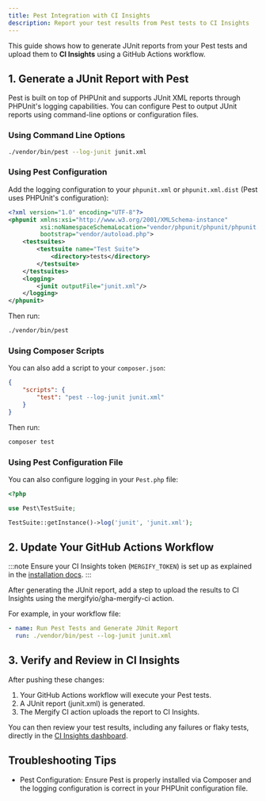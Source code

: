 ```yaml
---
title: Pest Integration with CI Insights
description: Report your test results from Pest tests to CI Insights
---
```



This guide shows how to generate JUnit reports from your Pest tests and upload
them to **CI Insights** using a GitHub Actions workflow.

## 1. Generate a JUnit Report with Pest

Pest is built on top of PHPUnit and supports JUnit XML reports through PHPUnit's
logging capabilities. You can configure Pest to output JUnit reports using
command-line options or configuration files.

### Using Command Line Options

```bash
./vendor/bin/pest --log-junit junit.xml
```

### Using Pest Configuration

Add the logging configuration to your `phpunit.xml` or `phpunit.xml.dist` (Pest uses PHPUnit's configuration):

```xml
<?xml version="1.0" encoding="UTF-8"?>
<phpunit xmlns:xsi="http://www.w3.org/2001/XMLSchema-instance"
         xsi:noNamespaceSchemaLocation="vendor/phpunit/phpunit/phpunit.xsd"
         bootstrap="vendor/autoload.php">
    <testsuites>
        <testsuite name="Test Suite">
            <directory>tests</directory>
        </testsuite>
    </testsuites>
    <logging>
        <junit outputFile="junit.xml"/>
    </logging>
</phpunit>
```

Then run:

```bash
./vendor/bin/pest
```

### Using Composer Scripts

You can also add a script to your `composer.json`:

```json
{
    "scripts": {
        "test": "pest --log-junit junit.xml"
    }
}
```

Then run:

```bash
composer test
```

### Using Pest Configuration File

You can also configure logging in your `Pest.php` file:

```php
<?php

use Pest\TestSuite;

TestSuite::getInstance()->log('junit', 'junit.xml');
```

## 2. Update Your GitHub Actions Workflow

:::note
Ensure your CI Insights token (`MERGIFY_TOKEN`) is set up as explained in the [installation
docs](/ci-insights#enabling-ci-insights-for-github).
:::

After generating the JUnit report, add a step to upload the results to CI
Insights using the mergifyio/gha-mergify-ci action.

For example, in your workflow file:

```yaml
- name: Run Pest Tests and Generate JUnit Report
  run: ./vendor/bin/pest --log-junit junit.xml
```

<MergifyCIUploadStep reportPath="junit.xml" />
<MergifyCIUploadStepMatrix reportPath="junit.xml" />

## 3. Verify and Review in CI Insights

After pushing these changes:

1. Your GitHub Actions workflow will execute your Pest tests.
2. A JUnit report (junit.xml) is generated.
3. The Mergify CI action uploads the report to CI Insights.

You can then review your test results, including any failures or flaky tests,
directly in the [CI Insights
dashboard](https://dashboard.mergify.com/ci-insights/jobs).

## Troubleshooting Tips

<ul>
  <li>
    Pest Configuration: Ensure Pest is properly installed via Composer and the logging configuration is correct in your
    PHPUnit configuration file.
  </li>

  <CommonTroubleshootingTips />
</ul>
